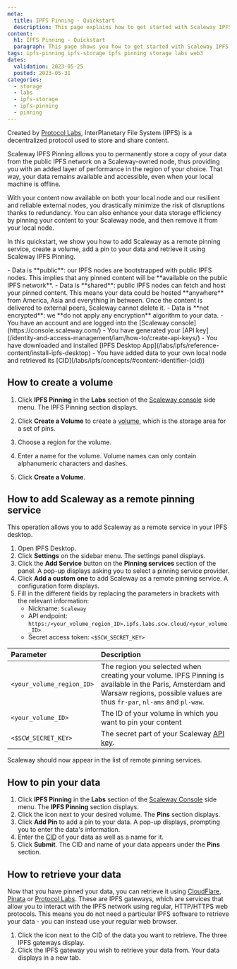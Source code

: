 ```yaml
---
meta:
  title: IPFS Pinning - Quickstart
  description: This page explains how to get started with Scaleway IPFS Pinning.
content:
  h1: IPFS Pinning - Quickstart
  paragraph: This page shows you how to get started with Scaleway IPFS Pinning.
tags: ipfs-pinning ipfs-storage ipfs pinning storage labs web3
dates:
  validation: 2023-05-25
  posted: 2023-05-31
categories:
  - storage
  - labs
  - ipfs-storage
  - ipfs-pinning
  - pinning
---
```


Created by [Protocol Labs](https://protocol.ai/), InterPlanetary File System (IPFS) is a decentralized protocol used to store and share content.

Scaleway IPFS Pinning allows you to permanently store a copy of your data from the public IPFS network on a Scaleway-owned node, thus providing you with an added layer of performance in the region of your choice. That way, your data remains available and accessible, even when your local machine is offline.

With your content now available on both your local node and our resilient and reliable external nodes, you drastically minimize the risk of disruptions thanks to redundancy. You can also enhance your data storage efficiency by pinning your content to your Scaleway node, and then remove it from your local node.

In this quickstart, we show you how to add Scaleway as a remote pinning service, create a volume, add a pin to your data and retrieve it using Scaleway IPFS Pinning. 

<Message type="important">
- Data is **public**: our IPFS nodes are bootstrapped with public IPFS nodes. This implies that any pinned content will be **available on the public IPFS network**.
- Data is **shared**: public IPFS nodes can fetch and host your pinned content. This means your data could be hosted **anywhere** from America, Asia and everything in between. Once the content is delivered to external peers, Scaleway cannot delete it.
- Data is **not encrypted**: we **do not apply any encryption** algorithm to your data.
</Message>

<Macro id="iam-requirements" />

<Message type="requirement">
  - You have an account and are logged into the [Scaleway console](https://console.scaleway.com/)
  - You have generated your [API key](/identity-and-access-management/iam/how-to/create-api-keys/)
  - You have downloaded and installed [IPFS Desktop App](/labs/ipfs/reference-content/install-ipfs-desktop)
  - You have added data to your own local node and retrieved its [CID](/labs/ipfs/concepts/#content-identifier-(cid))
</Message>

## How to create a volume

1. Click **IPFS Pinning** in the **Labs** section of the [Scaleway console](https://console.scaleway.com) side menu. The IPFS Pinning section displays.
2. Click **Create a Volume** to create a [volume](/labs/ipfs/concepts/#volume), which is the storage area for a set of pins.
    <Lightbox src="scaleway-create-volume-ipfs.webp" alt="" />
3. Choose a region for the volume.
    <Lightbox src="choose-region-ipfs.webp" alt="" />
4. Enter a name for the volume.
    <Message type="important">
      Volume names can only contain alphanumeric characters and dashes.
    </Message>

    <Lightbox src="scaleway-choose-name-ipfs.webp" alt="" />
5. Click **Create a Volume**.

## How to add Scaleway as a remote pinning service

This operation allows you to add Scaleway as a remote service in your IPFS desktop.

1. Open IPFS Desktop.
2. Click **Settings** on the sidebar menu. The settings panel displays.
3. Click the **Add Service** button on the **Pinning services** section of the panel. A pop-up displays asking you to select a pinning service provider.
4. Click **Add a custom one** to add Scaleway as a remote pinning service. A configuration form displays.
5. Fill in the different fields by replacing the parameters in brackets with the relevant information:
    - Nickname: `Scaleway`
    - API endpoint: `https:/<your_volume_region_ID>.ipfs.labs.scw.cloud/<your_volume_ID>`
    - Secret access token: `<$SCW_SECRET_KEY>`

  | Parameter                       | Description                                                                                                                                                                                           |
  | :------------------------------ | :---------------------------------------------------------------------------------------------------------------------------------------------------------------------------------------------------- |
  | `<your_volume_region_ID>`       | The region you selected when creating your volume. IPFS Pinning is available in the Paris, Amsterdam and Warsaw regions, possible values are thus `fr-par`, `nl-ams` and `pl-waw`.                     |
  | `<your_volume_ID>`              | The ID of your volume in which you want to pin your content                                                                                                                                           |                                                                                                                                                             |
  | `<$SCW_SECRET_KEY>`             | The secret part of your Scaleway [API key](/identity-and-access-management/iam/concepts/#api-key).                                                                                            | 

Scaleway should now appear in the list of remote pinning services. 

## How to pin your data

1. Click **IPFS Pinning** in the **Labs** section of the [Scaleway Console](https://console.scaleway.com) side menu. The **IPFS Pinning** section displays.
2. Click the <Icon name="seeMore" /> icon next to your desired volume. The **Pins** section displays.
3. Click **Add Pin** to add a pin to your data. A pop-up displays, prompting you to enter the data's information.
4. Enter the [CID](/labs/ipfs/concepts/#content-identifier-(cid)) of your data as well as a name for it.
5. Click **Submit**. The CID and name of your data appears under the **Pins** section. 

## How to retrieve your data 

Now that you have pinned your data, you can retrieve it using [CloudFlare](https://www.cloudflare.com/), [Pinata](https://www.pinata.cloud/) or [Protocol Labs](https://protocol.ai/). These are IPFS gateways, which are services that allow you to interact with the IPFS network using regular, HTTP/HTTPS web protocols. This means you do not need a particular IPFS software to retrieve your data - you can instead use your regular web browser.

1. Click the <Icon name="more" /> icon next to the CID of the data you want to retrieve. The three IPFS gateways display.
2. Click the IPFS gateway you wish to retrieve your data from. Your data displays in a new tab. 
